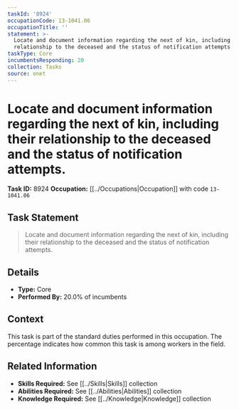 ```yaml
---
taskId: '8924'
occupationCode: 13-1041.06
occupationTitle: ''
statement: >-
  Locate and document information regarding the next of kin, including their
  relationship to the deceased and the status of notification attempts.
taskType: Core
incumbentsResponding: 20
collection: Tasks
source: onet
---
```

# Locate and document information regarding the next of kin, including their relationship to the deceased and the status of notification attempts.

**Task ID:** 8924
**Occupation:** [[../Occupations|Occupation]] with code `13-1041.06`

## Task Statement

> Locate and document information regarding the next of kin, including their relationship to the deceased and the status of notification attempts.

## Details

- **Type:** Core
- **Performed By:** 20.0% of incumbents

## Context

This task is part of the standard duties performed in this occupation. The percentage indicates how common this task is among workers in the field.

## Related Information

- **Skills Required:** See [[../Skills|Skills]] collection
- **Abilities Required:** See [[../Abilities|Abilities]] collection
- **Knowledge Required:** See [[../Knowledge|Knowledge]] collection
